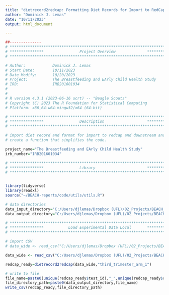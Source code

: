```yaml
---
title: "dietrecord2redcap: Formatting Diet Records for Import to RedCap"
author: "Dominick J. Lemas"
date: "10/11/2023"
output: html_document

---
```


```r
##-------------- 
# **************************************************************************** #
# ***************                Project Overview              *************** #
# **************************************************************************** #

# Author:            Dominick J. Lemas
# Start Date:        10/11/2023 
# Date Modify:       10/20/2023
# Project:           The Breastfeeding and EArly Child Health Study
# IRB:               IRB201601034
#                   
#
# R version 4.3.1 (2023-06-16 ucrt) -- "Beagle Scouts"
# Copyright (C) 2023 The R Foundation for Statistical Computing
# Platform: x86_64-w64-mingw32/x64 (64-bit) 

# **************************************************************************** #
# ***************                Description                   *************** #
# **************************************************************************** #

# import diet record and format for import to redcap and downstream analysis
# create a function that simplifies the code. 

project_name="The Breastfeeding and EArly Child Health Study"
irb_number="IRB201601034"

```

```r

# **************************************************************************** #
# ***************                Library                       *************** #
# **************************************************************************** #


library(tidyverse)
library(readxl)
source("~/BEACH-reports/code/utils/utils.R")

# data directories
data_input_directory='C:/Users/djlemas/Dropbox (UFL)/02_Projects/BEACH_STUDY/10_Diet/'
data_output_directory="C:/Users/djlemas/Dropbox (UFL)/02_Projects/BEACH_STUDY/10_Diet/"

```

```r

# **************************************************************************** #
# ***************           Load Experimental Data Local       *************** #
# **************************************************************************** #

# import CSV
# data_wide <- read_csv("C:/Users/djlemas/Dropbox (UFL)/02_Projects/BEACH_STUDY/10_Diet/BLS001A_Third_Trimester.csv") %>% as_tibble()

data_wide <- read_csv("C:/Users/djlemas/Dropbox (UFL)/02_Projects/BEACH_STUDY/10_Diet/BLS030A_Third_Trimester.csv") %>% as_tibble()


```

```r

redcap_ready=dietrecord2redcap(data_wide,"third_trimester_arm_1")

```

```r

# write to file
file_name=paste0(unique(redcap_ready$test_id),"_",unique(redcap_ready$redcap_event_name),"_redcap_ready.csv")
file_directory_path=paste0(data_output_directory,file_name)
write_csv(redcap_ready,file_directory_path)

```

